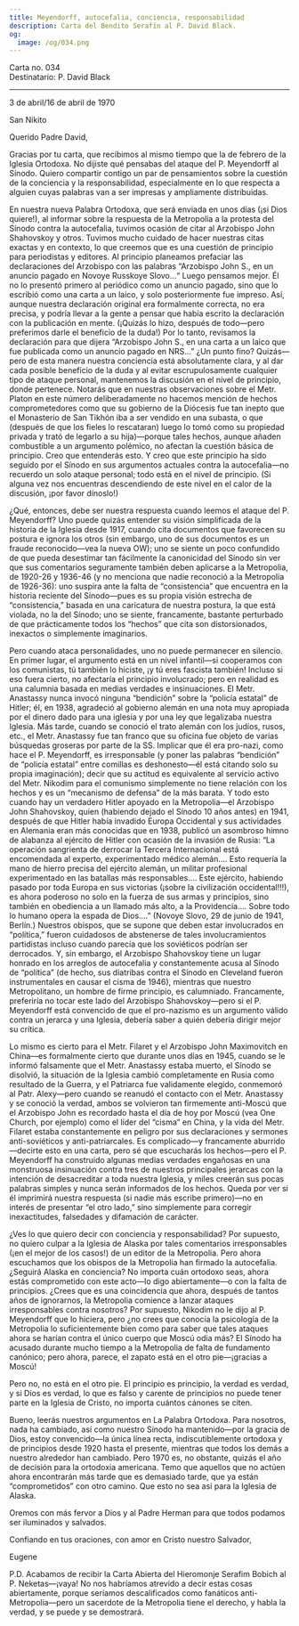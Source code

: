 ```yaml
---
title: Meyendorff, autocefalia, conciencia, responsabilidad
description: Carta del Bendito Serafín al P. David Black.
og:
  image: /og/034.png
---
```


<div style={{textAlign:'right', fontFamily:'monospace'}}>Carta no. 034</div>
<div style={{textAlign:'left', fontFamily:'monospace'}}>Destinatario: P. David Black</div>

---

3 de abril/16 de abril de 1970

San Nikito

Querido Padre David,

Gracias por tu carta, que recibimos al mismo tiempo que la de febrero de la Iglesia Ortodoxa. No dijiste qué pensabas del ataque del P. Meyendorff al Sínodo. Quiero compartir contigo un par de pensamientos sobre la cuestión de la conciencia y la responsabilidad, especialmente en lo que respecta a alguien cuyas palabras van a ser impresas y ampliamente distribuidas.

En nuestra nueva Palabra Ortodoxa, que será enviada en unos días (¡si Dios quiere!), al informar sobre la respuesta de la Metropolia a la protesta del Sínodo contra la autocefalia, tuvimos ocasión de citar al Arzobispo John Shahovskoy y otros. Tuvimos mucho cuidado de hacer nuestras citas exactas y en contexto, lo que creemos que es una cuestión de principio para periodistas y editores. Al principio planeamos prefaciar las declaraciones del Arzobispo con las palabras “Arzobispo John S., en un anuncio pagado en Novoye Russkoye Slovo…“ Luego pensamos mejor. Él no lo presentó primero al periódico como un anuncio pagado, sino que lo escribió como una carta a un laico, y solo posteriormente fue impreso. Así, aunque nuestra declaración original era formalmente correcta, no era precisa, y podría llevar a la gente a pensar que había escrito la declaración con la publicación en mente. (¡Quizás lo hizo, después de todo—pero preferimos darle el beneficio de la duda!) Por lo tanto, revisamos la declaración para que dijera “Arzobispo John S., en una carta a un laico que fue publicada como un anuncio pagado en NRS…” ¿Un punto fino? Quizás—pero de esta manera nuestra conciencia está absolutamente clara, y al dar cada posible beneficio de la duda y al evitar escrupulosamente cualquier tipo de ataque personal, mantenemos la discusión en el nivel de principio, donde pertenece. Notarás que en nuestras observaciones sobre el Metr. Platon en este número deliberadamente no hacemos mención de hechos comprometedores como que su gobierno de la Diócesis fue tan inepto que el Monasterio de San Tikhón iba a ser vendido en una subasta, o que (después de que los fieles lo rescataran) luego lo tomó como su propiedad privada y trató de legarlo a su hija)—porque tales hechos, aunque añaden combustible a un argumento polémico, no afectan la cuestión básica de principio. Creo que entenderás esto. Y creo que este principio ha sido seguido por el Sínodo en sus argumentos actuales contra la autocefalia—no recuerdo un solo ataque personal; todo está en el nivel de principio. (Si alguna vez nos encuentras descendiendo de este nivel en el calor de la discusión, ¡por favor dínoslo!)

¿Qué, entonces, debe ser nuestra respuesta cuando leemos el ataque del P. Meyendorff? Uno puede quizás entender su visión simplificada de la historia de la Iglesia desde 1917, cuando cita documentos que favorecen su postura e ignora los otros (sin embargo, uno de sus documentos es un fraude reconocido—vea la nueva OW); uno se siente un poco confundido de que pueda desestimar tan fácilmente la canonicidad del Sínodo sin ver que sus comentarios seguramente también deben aplicarse a la Metropolia, de 1920-26 y 1936-46 (y no menciona que nadie reconoció a la Metropolia de 1926-36): uno suspira ante la falta de “consistencia” que encuentra en la historia reciente del Sínodo—pues es su propia visión estrecha de “consistencia,” basada en una caricatura de nuestra postura, la que está violada, no la del Sínodo; uno se siente, francamente, bastante perturbado de que prácticamente todos los “hechos” que cita son distorsionados, inexactos o simplemente imaginarios.

Pero cuando ataca personalidades, uno no puede permanecer en silencio. En primer lugar, el argumento está en un nivel infantil—si cooperamos con los comunistas, tú también lo hiciste, ¡y tú eres fascista también! Incluso si eso fuera cierto, no afectaría el principio involucrado; pero en realidad es una calumnia basada en medias verdades e insinuaciones. El Metr. Anastassy nunca invocó ninguna “bendición” sobre la “policía estatal” de Hitler; él, en 1938, agradeció al gobierno alemán en una nota muy apropiada por el dinero dado para una iglesia y por una ley que legalizaba nuestra Iglesia. Más tarde, cuando se conoció el trato alemán con los judíos, rusos, etc., el Metr. Anastassy fue tan franco que su oficina fue objeto de varias búsquedas groseras por parte de la SS. Implicar que él era pro-nazi, como hace el P. Meyendorff, es irresponsable (y poner las palabras “bendición” de “policía estatal” entre comillas es deshonesto—él está citando solo su propia imaginación); decir que su actitud es equivalente al servicio activo del Metr. Nikodim para el comunismo simplemente no tiene relación con los hechos y es un “mecanismo de defensa” de la más barata. Y todo esto cuando hay un verdadero Hitler apoyado en la Metropolia—el Arzobispo John Shahovskoy, quien (habiendo dejado el Sínodo 10 años antes) en 1941, después de que Hitler había invadido Europa Occidental y sus actividades en Alemania eran más conocidas que en 1938, publicó un asombroso himno de alabanza al ejército de Hitler con ocasión de la invasión de Rusia: “La operación sangrienta de derrocar la Tercera Internacional está encomendada al experto, experimentado médico alemán…. Esto requería la mano de hierro precisa del ejército alemán, un militar profesional experimentado en las batallas más responsables…. Este ejército, habiendo pasado por toda Europa en sus victorias (¡sobre la civilización occidental!!!), es ahora poderoso no solo en la fuerza de sus armas y principios, sino también en obediencia a un llamado más alto, a la Providencia…. Sobre todo lo humano opera la espada de Dios….” (Novoye Slovo, 29 de junio de 1941, Berlín.) Nuestros obispos, que se supone que deben estar involucrados en “política,” fueron cuidadosos de abstenerse de tales involucramientos partidistas incluso cuando parecía que los soviéticos podrían ser derrocados. Y, sin embargo, el Arzobispo Shahovskoy tiene un lugar honrado en los arreglos de autocefalia y constantemente acusa al Sínodo de “política” (de hecho, sus diatribas contra el Sínodo en Cleveland fueron instrumentales en causar el cisma de 1946), mientras que nuestro Metropolitano, un hombre de firme principio, es calumniado. Francamente, preferiría no tocar este lado del Arzobispo Shahovskoy—pero si el P. Meyendorff está convencido de que el pro-nazismo es un argumento válido contra un jerarca y una Iglesia, debería saber a quién debería dirigir mejor su crítica.

Lo mismo es cierto para el Metr. Filaret y el Arzobispo John Maximovitch en China—es formalmente cierto que durante unos días en 1945, cuando se le informó falsamente que el Metr. Anastassy estaba muerto, el Sínodo se disolvió, la situación de la Iglesia cambió completamente en Rusia como resultado de la Guerra, y el Patriarca fue validamente elegido, conmemoró al Patr. Alexy—pero cuando se reanudó el contacto con el Metr. Anastassy y se conoció la verdad, ambos se volvieron tan firmemente anti-Moscú que el Arzobispo John es recordado hasta el día de hoy por Moscú (vea One Church, por ejemplo) como el líder del “cisma” en China, y la vida del Metr. Filaret estaba constantemente en peligro por sus declaraciones y sermones anti-soviéticos y anti-patriarcales. Es complicado—y francamente aburrido—decirte esto en una carta, pero sé que escucharás los hechos—pero el P. Meyendorff ha construido algunas medias verdades engañosas en una monstruosa insinuación contra tres de nuestros principales jerarcas con la intención de desacreditar a toda nuestra Iglesia, y miles creerán sus pocas palabras simples y nunca serán informados de los hechos. Queda por ver si él imprimirá nuestra respuesta (si nadie más escribe primero)—no en interés de presentar “el otro lado,” sino simplemente para corregir inexactitudes, falsedades y difamación de carácter.

¿Ves lo que quiero decir con conciencia y responsabilidad? Por supuesto, no quiero culpar a la Iglesia de Alaska por tales comentarios irresponsables (¡en el mejor de los casos!) de un editor de la Metropolia. Pero ahora escuchamos que los obispos de la Metropolia han firmado la autocefalia. ¿Seguirá Alaska en conciencia? No importa cuán ortodoxo seas, ahora estás comprometido con este acto—lo digo abiertamente—o con la falta de principios. ¿Crees que es una coincidencia que ahora, después de tantos años de ignorarnos, la Metropolia comience a lanzar ataques irresponsables contra nosotros? Por supuesto, Nikodim no le dijo al P. Meyendorff que lo hiciera, pero ¿no crees que conocía la psicología de la Metropolia lo suficientemente bien como para saber que tales ataques ahora se harían contra el único cuerpo que Moscú odia más? El Sínodo ha acusado durante mucho tiempo a la Metropolia de falta de fundamento canónico; pero ahora, parece, el zapato está en el otro pie—¡gracias a Moscú!

Pero no, no está en el otro pie. El principio es principio, la verdad es verdad, y si Dios es verdad, lo que es falso y carente de principios no puede tener parte en la Iglesia de Cristo, no importa cuántos cánones se citen.

Bueno, leerás nuestros argumentos en La Palabra Ortodoxa. Para nosotros, nada ha cambiado, así como nuestro Sínodo ha mantenido—por la gracia de Dios, estoy convencido—la única línea recta, indiscutiblemente ortodoxa y de principios desde 1920 hasta el presente, mientras que todos los demás a nuestro alrededor han cambiado. Pero 1970 es, no obstante, quizás el año de decisión para la ortodoxia americana. Temo que aquellos que no actúen ahora encontrarán más tarde que es demasiado tarde, que ya están “comprometidos” con otro camino. Que esto no sea así para la Iglesia de Alaska.

Oremos con más fervor a Dios y al Padre Herman para que todos podamos ser iluminados y salvados.

Confiando en tus oraciones, con amor en Cristo nuestro Salvador,

Eugene

P.D. Acabamos de recibir la Carta Abierta del Hieromonje Serafim Bobich al P. Neketas—¡vaya! No nos habríamos atrevido a decir estas cosas abiertamente, porque seríamos descalificados como fanáticos anti-Metropolia—pero un sacerdote de la Metropolia tiene el derecho, y habla la verdad, y se puede y se demostrará.
